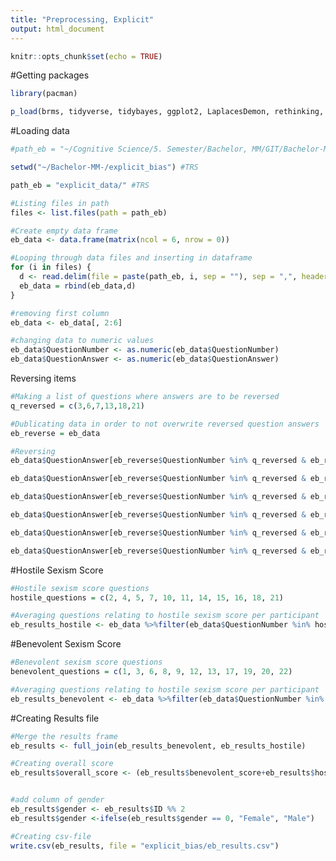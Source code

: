 ```yaml
---
title: "Preprocessing, Explicit"
output: html_document
---
```


```r
knitr::opts_chunk$set(echo = TRUE)
```

#Getting packages
```r

library(pacman)

p_load(brms, tidyverse, tidybayes, ggplot2, LaplacesDemon, rethinking, tidyr, reshape2, tibble, plotly, jpeg, tm)
```

#Loading data
```r
#path_eb = "~/Cognitive Science/5. Semester/Bachelor, MM/GIT/Bachelor-MM-/explicit_bias/explicit_data/"

setwd("~/Bachelor-MM-/explicit_bias") #TRS

path_eb = "explicit_data/" #TRS

#Listing files in path
files <- list.files(path = path_eb)

#Create empty data frame
eb_data <- data.frame(matrix(ncol = 6, nrow = 0))

#Looping through data files and inserting in dataframe
for (i in files) {
  d <- read.delim(file = paste(path_eb, i, sep = ""), sep = ",", header = TRUE)
  eb_data = rbind(eb_data,d)
}

#removing first column
eb_data <- eb_data[, 2:6]

#changing data to numeric values
eb_data$QuestionNumber <- as.numeric(eb_data$QuestionNumber) 
eb_data$QuestionAnswer <- as.numeric(eb_data$QuestionAnswer) 
```

Reversing items
```r
#Making a list of questions where answers are to be reversed
q_reversed = c(3,6,7,13,18,21)

#Dublicating data in order to not overwrite reversed question answers
eb_reverse = eb_data

#Reversing
eb_data$QuestionAnswer[eb_reverse$QuestionNumber %in% q_reversed & eb_reverse$QuestionAnswer == 0] <- 5

eb_data$QuestionAnswer[eb_reverse$QuestionNumber %in% q_reversed & eb_reverse$QuestionAnswer == 1] <- 4

eb_data$QuestionAnswer[eb_reverse$QuestionNumber %in% q_reversed & eb_reverse$QuestionAnswer == 2] <- 3

eb_data$QuestionAnswer[eb_reverse$QuestionNumber %in% q_reversed & eb_reverse$QuestionAnswer == 3] <- 2

eb_data$QuestionAnswer[eb_reverse$QuestionNumber %in% q_reversed & eb_reverse$QuestionAnswer == 4] <- 1

eb_data$QuestionAnswer[eb_reverse$QuestionNumber %in% q_reversed & eb_reverse$QuestionAnswer == 5] <- 0

```

#Hostile Sexism Score
```r
#Hostile sexism score questions
hostile_questions = c(2, 4, 5, 7, 10, 11, 14, 15, 16, 18, 21)

#Averaging questions relating to hostile sexism score per participant
eb_results_hostile <- eb_data %>%filter(eb_data$QuestionNumber %in% hostile_questions) %>% group_by(ID) %>% summarise(hostile_score = mean(QuestionAnswer))

```

#Benevolent Sexism Score
```r
#Benevolent sexism score questions
benevolent_questions = c(1, 3, 6, 8, 9, 12, 13, 17, 19, 20, 22)

#Averaging questions relating to hostile sexism score per participant
eb_results_benevolent <- eb_data %>%filter(eb_data$QuestionNumber %in% benevolent_questions) %>% group_by(ID) %>% summarise(benevolent_score = mean(QuestionAnswer))

```


#Creating Results file
```r

#Merge the results frame
eb_results <- full_join(eb_results_benevolent, eb_results_hostile)

#Creating overall score
eb_results$overall_score <- (eb_results$benevolent_score+eb_results$hostile_score)/2


#add column of gender 
eb_results$gender <- eb_results$ID %% 2
eb_results$gender <-ifelse(eb_results$gender == 0, "Female", "Male")

#Creating csv-file
write.csv(eb_results, file = "explicit_bias/eb_results.csv")
```

